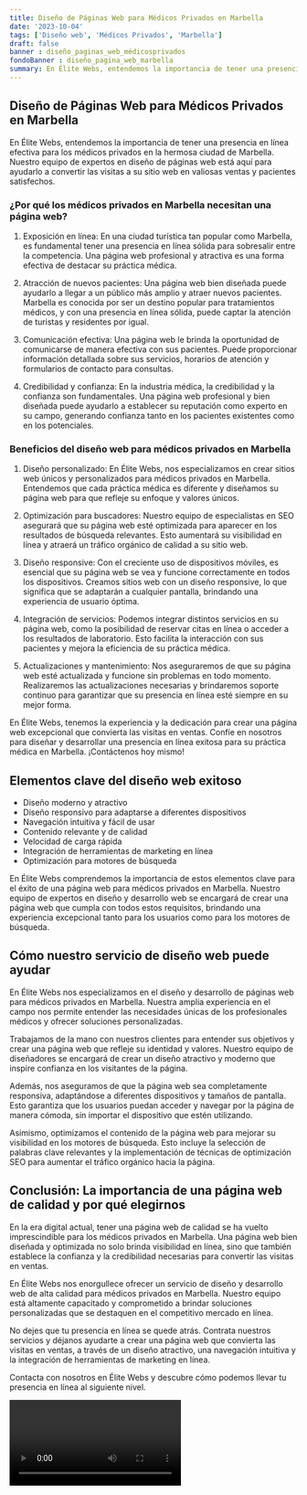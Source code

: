 ```yaml
---
title: Diseño de Páginas Web para Médicos Privados en Marbella
date: '2023-10-04'
tags: ['Diseño web', 'Médicos Privados', 'Marbella']
draft: false
banner : diseño_paginas_web_médicosprivados
fondoBanner : diseño_pagina_web_marbella
summary: En Élite Webs, entendemos la importancia de tener una presencia en línea efectiva para los médicos privados en la hermosa ciudad de Marbella. Nuestro equipo de expertos en diseño de páginas web está aquí para ayudarlo a convertir las visitas a su sitio web en valiosas ventas y pacientes satisfechos.
---
```


## Diseño de Páginas Web para Médicos Privados en Marbella

En Élite Webs, entendemos la importancia de tener una presencia en línea efectiva para los médicos privados en la hermosa ciudad de Marbella. Nuestro equipo de expertos en diseño de páginas web está aquí para ayudarlo a convertir las visitas a su sitio web en valiosas ventas y pacientes satisfechos.

### ¿Por qué los médicos privados en Marbella necesitan una página web?

1. Exposición en línea: En una ciudad turística tan popular como Marbella, es fundamental tener una presencia en línea sólida para sobresalir entre la competencia. Una página web profesional y atractiva es una forma efectiva de destacar su práctica médica.

2. Atracción de nuevos pacientes: Una página web bien diseñada puede ayudarlo a llegar a un público más amplio y atraer nuevos pacientes. Marbella es conocida por ser un destino popular para tratamientos médicos, y con una presencia en línea sólida, puede captar la atención de turistas y residentes por igual.

3. Comunicación efectiva: Una página web le brinda la oportunidad de comunicarse de manera efectiva con sus pacientes. Puede proporcionar información detallada sobre sus servicios, horarios de atención y formularios de contacto para consultas.

4. Credibilidad y confianza: En la industria médica, la credibilidad y la confianza son fundamentales. Una página web profesional y bien diseñada puede ayudarlo a establecer su reputación como experto en su campo, generando confianza tanto en los pacientes existentes como en los potenciales.

### Beneficios del diseño web para médicos privados en Marbella

1. Diseño personalizado: En Élite Webs, nos especializamos en crear sitios web únicos y personalizados para médicos privados en Marbella. Entendemos que cada práctica médica es diferente y diseñamos su página web para que refleje su enfoque y valores únicos.

2. Optimización para buscadores: Nuestro equipo de especialistas en SEO asegurará que su página web esté optimizada para aparecer en los resultados de búsqueda relevantes. Esto aumentará su visibilidad en línea y atraerá un tráfico orgánico de calidad a su sitio web.

3. Diseño responsive: Con el creciente uso de dispositivos móviles, es esencial que su página web se vea y funcione correctamente en todos los dispositivos. Creamos sitios web con un diseño responsive, lo que significa que se adaptarán a cualquier pantalla, brindando una experiencia de usuario óptima.

4. Integración de servicios: Podemos integrar distintos servicios en su página web, como la posibilidad de reservar citas en línea o acceder a los resultados de laboratorio. Esto facilita la interacción con sus pacientes y mejora la eficiencia de su práctica médica.

5. Actualizaciones y mantenimiento: Nos aseguraremos de que su página web esté actualizada y funcione sin problemas en todo momento. Realizaremos las actualizaciones necesarias y brindaremos soporte continuo para garantizar que su presencia en línea esté siempre en su mejor forma.

En Élite Webs, tenemos la experiencia y la dedicación para crear una página web excepcional que convierta las visitas en ventas. Confíe en nosotros para diseñar y desarrollar una presencia en línea exitosa para su práctica médica en Marbella. ¡Contáctenos hoy mismo!

<GifSeo />

<Cta />

## Elementos clave del diseño web exitoso

- Diseño moderno y atractivo
- Diseño responsivo para adaptarse a diferentes dispositivos
- Navegación intuitiva y fácil de usar
- Contenido relevante y de calidad
- Velocidad de carga rápida
- Integración de herramientas de marketing en línea
- Optimización para motores de búsqueda

En Élite Webs comprendemos la importancia de estos elementos clave para el éxito de una página web para médicos privados en Marbella. Nuestro equipo de expertos en diseño y desarrollo web se encargará de crear una página web que cumpla con todos estos requisitos, brindando una experiencia excepcional tanto para los usuarios como para los motores de búsqueda.

## Cómo nuestro servicio de diseño web puede ayudar

En Élite Webs nos especializamos en el diseño y desarrollo de páginas web para médicos privados en Marbella. Nuestra amplia experiencia en el campo nos permite entender las necesidades únicas de los profesionales médicos y ofrecer soluciones personalizadas.

Trabajamos de la mano con nuestros clientes para entender sus objetivos y crear una página web que refleje su identidad y valores. Nuestro equipo de diseñadores se encargará de crear un diseño atractivo y moderno que inspire confianza en los visitantes de la página.

Además, nos aseguramos de que la página web sea completamente responsiva, adaptándose a diferentes dispositivos y tamaños de pantalla. Esto garantiza que los usuarios puedan acceder y navegar por la página de manera cómoda, sin importar el dispositivo que estén utilizando.

Asimismo, optimizamos el contenido de la página web para mejorar su visibilidad en los motores de búsqueda. Esto incluye la selección de palabras clave relevantes y la implementación de técnicas de optimización SEO para aumentar el tráfico orgánico hacia la página.

## Conclusión: La importancia de una página web de calidad y por qué elegirnos

En la era digital actual, tener una página web de calidad se ha vuelto imprescindible para los médicos privados en Marbella. Una página web bien diseñada y optimizada no solo brinda visibilidad en línea, sino que también establece la confianza y la credibilidad necesarias para convertir las visitas en ventas.

En Élite Webs nos enorgullece ofrecer un servicio de diseño y desarrollo web de alta calidad para médicos privados en Marbella. Nuestro equipo está altamente capacitado y comprometido a brindar soluciones personalizadas que se destaquen en el competitivo mercado en línea.

No dejes que tu presencia en línea se quede atrás. Contrata nuestros servicios y déjanos ayudarte a crear una página web que convierta las visitas en ventas, a través de un diseño atractivo, una navegación intuitiva y la integración de herramientas de marketing en línea.

Contacta con nosotros en Élite Webs y descubre cómo podemos llevar tu presencia en línea al siguiente nivel.

<Video />

<CtaBot job='Médicos Privados' city='Marbella'/>

<Gmaps query='Marbella+españa+maps' />